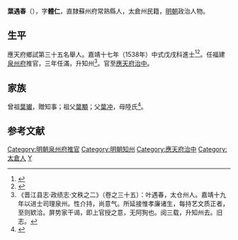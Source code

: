 {{明清人物信息框
| 姓名 = 葉遇春
| 原名 =
| 圖片名稱= 
| 圖片大小 =
| 圖片說明 = 
| 最高職務 =
| 國家 = 大明 
| 爵位 =
| 籍貫 = 直隸蘇州府常熟縣
| 族裔 = 
| 字號 = 
| 諡號 =
| 出生日期 = 生年不詳
| 出生地點 = 
| 逝世日期 = 卒年不詳 
| 逝世地點 =
| 墓葬 =
| 配偶 = 
| 親屬 = 
| 出身 =
* 嘉靖十七年戊戌科同進士出身
| 經歷 =
| 著作 =  
}}
'''葉遇春'''（{{bd|？||？|catIdx=}}），字'''體仁'''，直隸蘇州府常熟縣人，太倉州民籍，[[明朝|明朝]]政治人物。

== 生平 ==
應天府鄉試第三十五名舉人。嘉靖十七年（1538年）中式戊戌科進士<ref>{{Cite book|title=《皇明贡举考》卷五|author=[[张朝瑞|张朝瑞]]|publisher=《续修四库全书》史部第828册|year=|isbn=|location=|pages=}}</ref><ref>{{Cite book|title=贡举志五种 上|author=鲁小俊，江俊伟著|publisher=武汉大学出版社|year=2009|isbn=978-7-307-07043-1|location=武汉|pages=}}</ref>。任福建[[泉州府|泉州府]]推官，三年任滿，升知州<ref>《晋江县志·政绩志·文秩之二》（卷之三十五）：叶遇春，太仓州人。嘉靖十九年以进士司理泉州。性介持，尚意气。所延接惟孝廉诸生，每持艺文质正者，至则欵洽。屏势家干谒，即上官授之意，无阿狥也。阅三载，升知州去。旧志。</ref>。官至[[應天府|應天府]][[治中|治中]]。

== 家族 ==
曾祖[[葉瓛|葉瓛]]，贈知事；祖父[[葉顒|葉顒]]；父[[葉冲|葉冲]]，母陸氏<ref>{{Cite book|title=天一阁藏明代科举录选刊 登科录 点校本|author=龚延明主编|publisher=宁波出版社|year=2016|isbn=978-7-5526-2320-8|location=宁波|pages=|quote=《天一閣藏明代科舉錄選刊.登科錄》之《嘉靖十七年戊戌科進士登科錄》}}</ref>。

==参考文献==
{{reflist}}

{{start box}}
{{s-off}}
{{s-before|[[張元_(嘉靖進士)|张元]]<br>}}
{{s-title|明朝泉州府推官|嘉靖十九年-二十一年}}
{{s-after|顾镛<br>钱塘举人}}
{{end box}}

{{嘉靖十七年戊戌科殿試金榜}}

{{DEFAULTSORT:Ye叶}}
[[Category:明朝泉州府推官|Category:明朝泉州府推官]]
[[Category:明朝知州|Category:明朝知州]]
[[Category:應天府治中|Category:應天府治中]]
[[Category:太倉人|Category:太倉人]]
[[Category:葉姓|Y]]